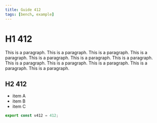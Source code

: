 ```yaml
---
title: Guide 412
tags: [bench, example]
---
```


# H1 412

This is a paragraph. This is a paragraph. This is a paragraph. This is a paragraph. This is a paragraph. This is a paragraph. This is a paragraph. This is a paragraph. This is a paragraph. This is a paragraph. This is a paragraph. This is a paragraph. 

## H2 412

- item A
- item B
- item C

```ts
export const v412 = 412;
```